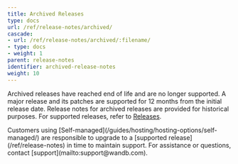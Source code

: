 ```yaml
---
title: Archived Releases
type: docs
url: /ref/release-notes/archived/
cascade:
- url: /ref/release-notes/archived/:filename/
- type: docs
- weight: 1
parent: release-notes
identifier: archived-release-notes
weight: 10
---
```


Archived releases have reached end of life and are no longer supported. A major release and its patches are supported for 12 months from the initial release date. Release notes for archived releases are provided for historical purposes. For supported releases, refer to [Releases](/ref/release-notes/).

<Warning>
Customers using [Self-managed](/guides/hosting/hosting-options/self-managed/) are responsible to upgrade to a [supported release](/ref/release-notes) in time to maintain support. For assistance or questions, contact [support](mailto:support@wandb.com).
</Warning>
